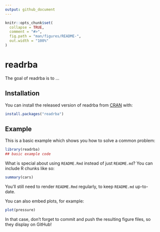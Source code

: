 ```yaml
---
output: github_document
---
```


<!-- README.md is generated from README.Rmd. Please edit that file -->

```r
knitr::opts_chunk$set(
  collapse = TRUE,
  comment = "#>",
  fig.path = "man/figures/README-",
  out.width = "100%"
)
```

# readrba

<!-- badges: start -->
<!-- badges: end -->

The goal of readrba is to ...

## Installation

You can install the released version of readrba from [CRAN](https://CRAN.R-project.org) with:

``` r
install.packages("readrba")
```

## Example

This is a basic example which shows you how to solve a common problem:

```r
library(readrba)
## basic example code
```

What is special about using `README.Rmd` instead of just `README.md`? You can include R chunks like so:

```r
summary(cars)
```

You'll still need to render `README.Rmd` regularly, to keep `README.md` up-to-date.

You can also embed plots, for example:

```r
plot(pressure)
```

In that case, don't forget to commit and push the resulting figure files, so they display on GitHub!
